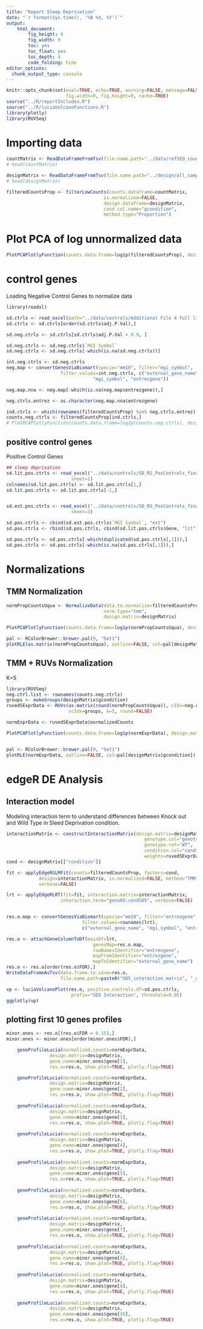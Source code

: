 ```yaml
---
title: "Report Sleep Deprivation"
date: "`r format(Sys.time(), '%B %d, %Y')`"
output: 
    html_document:
        fig_height: 9
        fig_width: 9
        toc: yes
        toc_float: yes
        toc_depth: 4
        code_folding: hide
editor_options: 
  chunk_output_type: console
---
```


```r
knitr::opts_chunk$set(eval=TRUE, echo=TRUE, warning=FALSE, message=FALSE,
                      fig.width=9, fig.height=9, cache=TRUE)
source("../R/reportIncludes.R")
source("../R/luciaVolcanoFunctions.R")
library(plotly)
library(RUVSeq)
```

# Importing data

```r
countMatrix <- ReadDataFrameFromTsv(file.name.path="../data/refSEQ_countMatrix.txt")
# head(countMatrix)

designMatrix <- ReadDataFrameFromTsv(file.name.path="../design/all_samples_short_names_noRS2HC7.tsv")
# head(designMatrix)

filteredCountsProp <- filterLowCounts(counts.dataframe=countMatrix, 
                                    is.normalized=FALSE,
                                    design.dataframe=designMatrix,
                                    cond.col.name="gcondition",
                                    method.type="Proportion")
```


# Plot PCA of log unnormalized data

```r

PlotPCAPlotlyFunction(counts.data.frame=log1p(filteredCountsProp), design.matrix=designMatrix, shapeColname="genotype", colorColname="condition", xPCA="PC1", yPCA="PC2", plotly.flag=TRUE, show.plot.flag=TRUE, prefix.plot="Prop-Un-Norm")
```


# control genes

Loading Negative Control Genes to normalize data
```r

library(readxl)

sd.ctrls <- read_excel(path="../data/controls/Additional File 4 full list of BMC genomics SD&RS2.xlsx", sheet=1)
sd.ctrls <- sd.ctrls[order(sd.ctrls$adj.P.Val),]

sd.neg.ctrls <- sd.ctrls[sd.ctrls$adj.P.Val > 0.9, ]

sd.neg.ctrls <- sd.neg.ctrls$`MGI Symbol`
sd.neg.ctrls <- sd.neg.ctrls[-which(is.na(sd.neg.ctrls))]

int.neg.ctrls <- sd.neg.ctrls
neg.map <- convertGenesViaBiomart(specie="mm10", filter="mgi_symbol",
                    filter.values=int.neg.ctrls, c("external_gene_name",
                                "mgi_symbol", "entrezgene"))

neg.map.nna <- neg.map[-which(is.na(neg.map$entrezgene)),]

neg.ctrls.entrez <- as.character(neg.map.nna$entrezgene)

ind.ctrls <- which(rownames(filteredCountsProp) %in% neg.ctrls.entrez)
counts.neg.ctrls <- filteredCountsProp[ind.ctrls,]
# PlotPCAPlotlyFunction(counts.data.frame=log1p(counts.neg.ctrls), design.matrix=designMatrix, shapeColname="genotype", colorColname="condition", xPCA="PC1", yPCA="PC2", plotly.flag=TRUE, show.plot.flag=TRUE, prefix.plot="Neg Ctrls not Norm")

```

## positive control genes

Positive Control Genes

```r
## sleep deprivation
sd.lit.pos.ctrls <- read_excel("../data/controls/SD_RS_PosControls_final.xlsx", 
                        sheet=1)
colnames(sd.lit.pos.ctrls) <- sd.lit.pos.ctrls[1,]
sd.lit.pos.ctrls <- sd.lit.pos.ctrls[-1,]


sd.est.pos.ctrls <- read_excel("../data/controls/SD_RS_PosControls_final.xlsx", 
                        sheet=3)

sd.pos.ctrls <- cbind(sd.est.pos.ctrls$`MGI Symbol`, "est")
sd.pos.ctrls <- rbind(sd.pos.ctrls, cbind(sd.lit.pos.ctrls$Gene, "lit"))

sd.pos.ctrls <- sd.pos.ctrls[-which(duplicated(sd.pos.ctrls[,1])),]
sd.pos.ctrls <- sd.pos.ctrls[-which(is.na(sd.pos.ctrls[,1])),]

```


# Normalizations

## TMM Normalization

```r

normPropCountsUqua <- NormalizeData(data.to.normalize=filteredCountsProp, 
                                    norm.type="tmm", 
                                    design.matrix=designMatrix)

PlotPCAPlotlyFunction(counts.data.frame=log1p(normPropCountsUqua), design.matrix=designMatrix, shapeColname="genotype", colorColname="condition", xPCA="PC1", yPCA="PC2", plotly.flag=TRUE, show.plot.flag=TRUE, prefix.plot="TMM-Norm")

pal <- RColorBrewer::brewer.pal(9, "Set1")
plotRLE(as.matrix(normPropCountsUqua), outline=FALSE, col=pal[designMatrix$gcondition])

```

## TMM + RUVs Normalization

K=5

```r
library(RUVSeq)
neg.ctrl.list <- rownames(counts.neg.ctrls)
groups <- makeGroups(designMatrix$gcondition)
ruvedSExprData <- RUVs(as.matrix(round(normPropCountsUqua)), cIdx=neg.ctrl.list,
                       scIdx=groups, k=5, round=FALSE)

normExprData <- ruvedSExprData$normalizedCounts

PlotPCAPlotlyFunction(counts.data.frame=log1p(normExprData), design.matrix=designMatrix, shapeColname="genotype", colorColname="condition", xPCA="PC1", yPCA="PC2", plotly.flag=TRUE, show.plot.flag=TRUE, prefix.plot="TMM+RUV-Norm")


pal <- RColorBrewer::brewer.pal(9, "Set1")
plotRLE(normExprData, outline=FALSE, col=pal[designMatrix$gcondition])
```

# edgeR DE Analysis

## Interaction model
Modeling interaction term to understand differences between Knock out and 
Wild Type in Sleed Deprivation condition.

```r
interactionMatrix <- constructInteractionMatrix(design.matrix=designMatrix, 
                                                   genotype.col="genotype",
                                                   genotype.ref="WT",
                                                   condition.col="condition",
                                                   weights=ruvedSExprData$W)
cond <- designMatrix[["condition"]]

fit <- applyEdgeRGLMFit(counts=filteredCountsProp, factors=cond, 
            design=interactionMatrix, is.normalized=FALSE, method="TMM",
            verbose=FALSE)

lrt <- applyEdgeRLRT(fit=fit, interaction.matrix=interactionMatrix, 
                    interaction.term="genoKO:condSD5", verbose=FALSE)


res.o.map <- convertGenesViaBiomart(specie="mm10", filter="entrezgene",
                            filter.values=rownames(lrt),
                            c("external_gene_name", "mgi_symbol", "entrezgene"))

res.o <- attachGeneColumnToDf(mainDf=lrt,
                                genesMap=res.o.map,
                                rowNamesIdentifier="entrezgene",
                                mapFromIdentifier="entrezgene",
                                mapToIdentifier="external_gene_name")
res.o <- res.o[order(res.o$FDR),]
WriteDataFrameAsTsv(data.frame.to.save=res.o, 
                    file.name.path=paste0("SD5_interaction_matrix", "_edgeR"))

vp <- luciaVolcanoPlot(res.o, positive.controls.df=sd.pos.ctrls, 
                        prefix="SD5 Interaction", threshold=0.05)
ggplotly(vp)

```

## plotting first 10 genes profiles
```r
minor.ones <- res.o[(res.o$FDR < 0.15),]
minor.ones <- minor.ones[order(minor.ones$FDR),]

    geneProfileLucia(normalized.counts=normExprData, 
                design.matrix=designMatrix, 
                gene.name=minor.ones$gene[1],
                res.o=res.o, show.plot=TRUE, plotly.flag=TRUE)

    geneProfileLucia(normalized.counts=normExprData, 
                design.matrix=designMatrix, 
                gene.name=minor.ones$gene[2],
                res.o=res.o, show.plot=TRUE, plotly.flag=TRUE)
    
    geneProfileLucia(normalized.counts=normExprData, 
                design.matrix=designMatrix, 
                gene.name=minor.ones$gene[3],
                res.o=res.o, show.plot=TRUE, plotly.flag=TRUE)
    
    geneProfileLucia(normalized.counts=normExprData, 
                design.matrix=designMatrix, 
                gene.name=minor.ones$gene[4],
                res.o=res.o, show.plot=TRUE, plotly.flag=TRUE)
    
    geneProfileLucia(normalized.counts=normExprData, 
                design.matrix=designMatrix, 
                gene.name=minor.ones$gene[5],
                res.o=res.o, show.plot=TRUE, plotly.flag=TRUE)
    
    geneProfileLucia(normalized.counts=normExprData, 
                design.matrix=designMatrix, 
                gene.name=minor.ones$gene[6],
                res.o=res.o, show.plot=TRUE, plotly.flag=TRUE)
    
    geneProfileLucia(normalized.counts=normExprData, 
                design.matrix=designMatrix, 
                gene.name=minor.ones$gene[7],
                res.o=res.o, show.plot=TRUE, plotly.flag=TRUE)
    
    geneProfileLucia(normalized.counts=normExprData, 
                design.matrix=designMatrix, 
                gene.name=minor.ones$gene[8],
                res.o=res.o, show.plot=TRUE, plotly.flag=TRUE)
    
    geneProfileLucia(normalized.counts=normExprData, 
                design.matrix=designMatrix, 
                gene.name=minor.ones$gene[9],
                res.o=res.o, show.plot=TRUE, plotly.flag=TRUE)
    
    geneProfileLucia(normalized.counts=normExprData, 
                design.matrix=designMatrix, 
                gene.name=minor.ones$gene[10],
                res.o=res.o, show.plot=TRUE, plotly.flag=TRUE)

```


